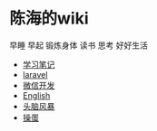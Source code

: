 = 陈海的wiki = 
早睡 早起 锻炼身体 读书 思考 好好生活
* [[学习笔记]]
* [[laravel]]
* [[微信开发]]
* [[English]]
* [[头脑风暴]]
* [[操蛋]]
